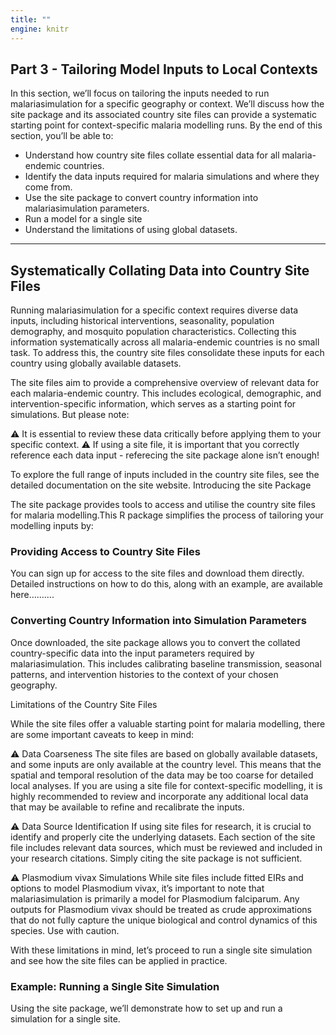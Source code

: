 ```yaml
---
title: ""
engine: knitr
---
```


## Part 3 - Tailoring Model Inputs to Local Contexts

In this section, we’ll focus on tailoring the inputs needed to run 
malariasimulation for a specific geography or context. 
We’ll discuss how the site package and its associated country site files can 
provide a systematic starting point for context-specific malaria modelling runs.
By the end of this section, you’ll be able to:

* Understand how country site files collate essential data for all 
malaria-endemic countries.
* Identify the data inputs required for malaria simulations and where they come 
from.
* Use the site package to convert country information into malariasimulation 
parameters.
* Run a model for a single site
* Understand the limitations of using global datasets.

------------------------------------------------------------------------

## Systematically Collating Data into Country Site Files

Running malariasimulation for a specific context requires diverse data inputs, 
including historical interventions, seasonality, population demography, and 
mosquito population characteristics. 
Collecting this information systematically across all malaria-endemic countries 
is no small task. To address this, the country site files consolidate these 
inputs for each country using globally available datasets.

The site files aim to provide a comprehensive overview of relevant data for each 
malaria-endemic country. This includes ecological, demographic, and 
intervention-specific information, which serves as a starting point for 
simulations. 
But please note: 

⚠️ It is essential to review these data critically before applying them to your 
specific context.
⚠️ If using a site file, it is important that you correctly reference each data 
input - referecing the site package alone isn't enough!

To explore the full range of inputs included in the country site files, see the 
detailed documentation on the site website.
Introducing the site Package

The site package provides tools to access and utilise the country site files for 
malaria modelling.This R package simplifies the process of tailoring your 
modelling inputs by:

### Providing Access to Country Site Files
You can sign up for access to the site files and download them directly. 
Detailed instructions on how to do this, along with an example, are available here..........

### Converting Country Information into Simulation Parameters
Once downloaded, the site package allows you to convert the collated 
country-specific data into the input parameters required by malariasimulation. 
This includes calibrating baseline transmission, seasonal patterns, and 
intervention histories to the context of your chosen geography.

Limitations of the Country Site Files

While the site files offer a valuable starting point for malaria modelling, 
there are some important caveats to keep in mind:

⚠️ Data Coarseness
The site files are based on globally available datasets, and some inputs are 
only available at the country level. This means that the spatial and temporal 
resolution of the data may be too coarse for detailed local analyses. If you are
using a site file for context-specific modelling, it is highly recommended to 
review and incorporate any additional local data that may be available to refine
and recalibrate the inputs.

⚠️ Data Source Identification
If using site files for research, it is crucial to identify and properly cite 
the underlying datasets. Each section of the site file includes relevant data 
sources, which must be reviewed and included in your research citations. Simply
citing the site package is not sufficient.

⚠️ Plasmodium vivax Simulations
While site files include fitted EIRs and options to model Plasmodium vivax, it’s
important to note that malariasimulation is primarily a model for Plasmodium 
falciparum. Any outputs for Plasmodium vivax should be treated as crude 
approximations that do not fully capture the unique biological and control 
dynamics of this species. Use with caution.

With these limitations in mind, let’s proceed to run a single site simulation 
and see how the site files can be applied in practice.

### Example: Running a Single Site Simulation

Using the site package, we’ll demonstrate how to set up and run a simulation 
for a single site.
